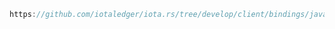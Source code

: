 ```java reference
https://github.com/iotaledger/iota.rs/tree/develop/client/bindings/java/examples/src/GetOutputs.java
```
